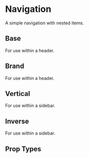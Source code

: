 
<Meta title='Components|Navigation' component={Navigation} />

# Navigation

A simple navigation with nested items.

## Base
For use within a header.

<Preview>
  <Story name='Base'>
    <MemoryRouter>
      <Navigation links={[
        {
          href: '/',
          text: 'Home'
        },
        {
          href: '/about',
          text: 'About'
        },
        {
          text: 'Mammals',
          children: [
            {
              href: '/mammals/cats',
              text: 'Cats'
            },
            {
              text: 'Dogs',
              children: [
                {
                  href: '/mammals/dogs/labrador',
                  text: 'Labrador'
                },
                {
                  href: '/mammals/dogs/terrier',
                  text: 'Terrier'
                }
              ]
            },
            {
              text: 'Horses',
              children: [
                {
                  href: '/mammals/horses/thoroughbred',
                  text: 'Thoroughbred'
                },
                {
                  href: '/mammals/horses/arabian',
                  text: 'Arabian'
                },
              ]
            },
          ]
        },
        {
          text: 'Reptiles',
          children: [
            {
              href: '/reptiles/iguana',
              text: 'Iguana'
            },
            {
              href: '/reptiles/gecko',
              text: 'Gecko'
            }
          ]
        },
      ]} />
    </MemoryRouter>
  </Story>
</Preview>

## Brand
For use within a header.

<Preview>
  <Story name='Brand'>
    <MemoryRouter>
      <Navigation
        brand={{
          href: '/',
          img: {
            src: '/assets/logo.png',
            alt: 'My Company Logo'
          }
        }}
       links={[
        {
          href: '/',
          text: 'Home'
        },
        {
          href: '/about',
          text: 'About'
        },
        {
          text: 'Mammals',
          children: [
            {
              href: '/mammals/cats',
              text: 'Cats'
            },
            {
              text: 'Dogs',
              children: [
                {
                  href: '/mammals/dogs/labrador',
                  text: 'Labrador'
                },
                {
                  href: '/mammals/dogs/terrier',
                  text: 'Terrier'
                }
              ]
            },
            {
              text: 'Horses',
              children: [
                {
                  href: '/mammals/horses/thoroughbred',
                  text: 'Thoroughbred'
                },
                {
                  href: '/mammals/horses/arabian',
                  text: 'Arabian'
                },
              ]
            },
          ]
        },
        {
          text: 'Reptiles',
          children: [
            {
              href: '/reptiles/iguana',
              text: 'Iguana'
            },
            {
              href: '/reptiles/gecko',
              text: 'Gecko'
            }
          ]
        },
      ]} />
    </MemoryRouter>
  </Story>
</Preview>

## Vertical
For use within a sidebar.

<Preview>
  <Story name='Vertical'>
    <MemoryRouter>
      <Navigation type={'Vertical'} links={[
        {
          href: '/',
          text: 'Home'
        },
        {
          href: '/about',
          text: 'About',
          target: '_blank',
        },
        {
          text: 'Mammals',
          children: [
            {
              href: '/mammals/cats',
              text: 'Cats'
            },
            {
              text: 'Dogs',
              children: [
                {
                  href: '/mammals/dogs/labrador',
                  text: 'Labrador'
                },
                {
                  href: '/mammals/dogs/terrier',
                  text: 'Terrier'
                },
              ]
            },
            {
              text: 'Horses',
              children: [
                {
                  href: '/mammals/horses/thoroughbred',
                  text: 'Thoroughbred'
                },
                {
                  href: '/mammals/horses/arabian',
                  text: 'Arabian'
                },
              ]
            },
          ]
        },
        {
          text: 'Reptiles',
          children: [
            {
              href: '/reptiles/iguana',
              text: 'Iguana'
            },
            {
              href: '/reptiles/gecko',
              text: 'Gecko'
            }
          ]
        },
      ]} />
    </MemoryRouter>
  </Story>
</Preview>

## Inverse
For use within a sidebar.

<Preview>
  <Story name='Inverse'>
    <MemoryRouter>
      <Navigation type={'Vertical'} inverse links={[
        {
          href: '/',
          text: 'Home'
        },
        {
          href: '/about',
          text: 'About'
        },
        {
          text: 'Mammals',
          children: [
            {
              href: '/mammals/cats',
              text: 'Cats'
            },
            {
              text: 'Dogs',
              children: [
                {
                  href: '/mammals/dogs/labrador',
                  text: 'Labrador'
                },
                {
                  href: '/mammals/dogs/terrier',
                  text: 'Terrier'
                },
              ]
            },
            {
              text: 'Horses',
              children: [
                {
                  href: '/mammals/horses/thoroughbred',
                  text: 'Thoroughbred'
                },
                {
                  href: '/mammals/horses/arabian',
                  text: 'Arabian'
                },
              ]
            },
          ]
        },
        {
          text: 'Reptiles',
          children: [
            {
              href: '/reptiles/iguana',
              text: 'Iguana'
            },
            {
              href: '/reptiles/gecko',
              text: 'Gecko'
            }
          ]
        },
      ]} />
    </MemoryRouter>
  </Story>
</Preview>

## Prop Types

<Props of={Navigation} />